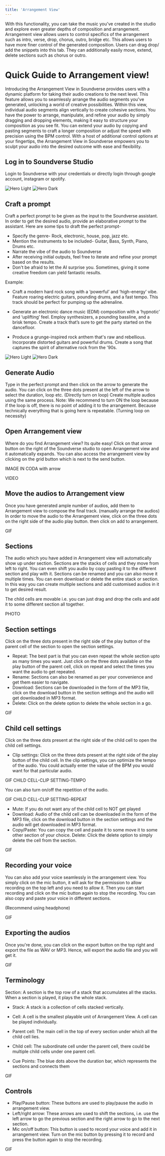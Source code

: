 ```yaml
---
title: 'Arrangement View'
---
```

With this functionality, you can take the music you've created in the studio and explore even greater depths of composition and arrangement. Arrangement view allows users to control specifics of the arrangement such as intro, verse, drop, chorus, outro, bridge etc. This allows users to have more finer control of the generated composition. Users can drag drop/ add the snippets into this tab. They can additionally easily move, extend, delete sections such as chorus or outro.

# Quick Guide to Arrangement view!

Introducing the Arrangement View in Soundverse provides users with a dynamic platform for taking their audio creations to the next level. This feature allows you to seamlessly arrange the audio segments you've generated, unlocking a world of creative possibilities. Within this view, individual audio segments align vertically to create cohesive sections. You have the power to arrange, manipulate, and refine your audio by simply dragging and dropping elements, making it easy to structure your composition as you see fit. You can extend your audio by copying and pasting segments to craft a longer composition or adjust the speed with precision using the BPM control. With a host of additional control options at your fingertips, the Arrangement View in Soundverse empowers you to sculpt your audio into the desired outcome with ease and flexibility. 



## Log in to Soundverse Studio

Login to Soundverse with your credentials or directly login through google account, instagram or spotify.

<img
  className="block dark:hidden"
  src="/images/ar-view-1.png"
  alt="Hero Light"
/>
<img
  className="hidden dark:block"
  src="/images/ar-view-1.png"
  alt="Hero Dark"
/>

## Craft a prompt

Craft a perfect prompt to be given as the input to the Soundverse assistant. In order to get the desired audio, provide an elaborative prompt to the assistant. Here are some tips to draft the perfect prompt-

* Specify the genre- Rock, electronic, house, pop, jazz etc. 
* Mention the instruments to be included- Guitar, Bass, Synth, Piano, Drums etc.
* Narrate the vibe of the audio to Soundverse
* After receiving initial outputs, feel free to iterate and refine your prompt based on the results. 
* Don't be afraid to let the AI surprise you. Sometimes, giving it some creative freedom can yield fantastic results.

Example: 

* Craft a modern hard rock song with a ‘powerful’ and ‘high-energy’ vibe. Feature roaring electric guitars, pounding drums, and a fast tempo. This track should be perfect for pumping up the adrenaline.

* Generate an electronic dance music (EDM) composition with a ‘hypnotic’ and ‘uplifting’ feel. Employ synthesizers, a pounding bassline, and a brisk tempo. Create a track that’s sure to get the party started on the dancefloor.
* Produce a grunge-inspired rock anthem that's raw and rebellious. Incorporate distorted guitars and powerful drums. Create a song that captures the spirit of alternative rock from the '90s.

<img
  className="block dark:hidden"
  src="/images/ar-view-2.png"
  alt="Hero Light"
/>
<img
  className="hidden dark:block"
  src="/images/ar-view-2.png"
  alt="Hero Dark"
/>

## Generate Audio

Type in the perfect prompt and then click on the arrow to generate the audio. You can click on the three dots present at the left of the arrow to select the duration, loop etc. 
(Directly turn on loop)
Create multiple audios using the same process.
Note: We recommend to turn ON the loop because if the loop is off, there is no point of adding it to the arrangement. Because technically everything that is going here is repeatable. 
(Turning loop on necessity)


## Open Arrangement view

Where do you find Arrangement view? Its quite easy!
Click on that arrow button on the right of the Soundverse studio to open Arrangement view and it automatically expands.
You can also access the arrangement view by clicking on the grid button which is next to the send button. 

IMAGE IN CODA with arrow

VIDEO

## Move the audios to Arrangement view

Once you have generated ample number of audios, add them to Arrangement view to compose the final track. (manually arrange the audios)
In order to move the audio to the Arrangement view, click on the three dots on the right side of the audio play button. then click on add to arrangement.


GIF

## Sections

The audio which you have added in Arrangement view will automatically show up under section. Sections are the stacks of cells and they move from left to right. You can even shift you audio by copy pasting it to the different section and play with it. Sections can be renamed and you can also move it multiple times. You can even download or delete the entire stack or section. In this way you can create multiple sections and add customised audios in it to get desired result. 

The child cells are movable i.e. you can just drag and drop the cells and add it to some different section all together.


PHOTO

## Section settings

Click on the three dots present in the right side of the play button of the parent cell of the section to open the section settings.

* Repeat: The best part is that you can even repeat the whole section upto as many times you want. Just click on the three dots available on the play button of the parent cell, click on repeat and select the times you want the audio to get repeated. 
* Rename: Sections can also be renamed as per your convenience and get them easier to navigate. 
* Download: Sections can be downloaded in the form of the MP3 file, click on the download button in the section settings and the audio will get downloaded in MP3 format.
* Delete: Click on the delete option to delete the whole section in a go.

GIF

## Child cell settings

Click on the three dots present at the right side of the child cell to open the child cell settings.

* Clip settings: Click on the three dots present at the right side of the play button of the child cell. In the clip settings, you can optimize the tempo of the audio. You could actually enter the value of the BPM you would want for that particular audio. 

GIF CHILD CELL-CLIP SETTING-TEMPO

You can also turn on/off the repetition of the audio. 

GIF CHILD CELL-CLIP SETTING-REPEAT

* Mute: If you do not want any of the child cell to NOT get played
* Download:  Audio of the child cell can be downloaded in the form of the MP3 file, click on the download button in the section settings and the audio will get downloaded in MP3 format.
* Copy/Paste: You can copy the cell and paste it to some move it to some other section of your choice.
Delete: Click the delete option to simply delete the cell from the section.

GIF

## Recording your voice

You can also add your voice seamlessly in the arrangement view.  You simply click on the mic button, it will ask for the permission to allow recording on the top left and you need to allow it. Then you can start recording and click on the mic button again to stop the recording. You can also copy and paste your voice in different sections.

(Recommend using headphone)

GIF

## Exporting the audios

Once you're done, you can click on the export button on the top right and export the file as WAV or MP3. Hence, will export the audio file and you will get it.

GIF

## Terminology
Section: A section is the top row of a stack that accumulates all the stacks. When a section is played, it plays the whole stack.

* Stack: A stack is a collection of cells stacked vertically.

* Cell: A cell is the smallest playable unit of Arrangement View. A cell can be played individually.

* Parent cell: The main cell in the top of every section under which all the child cell lies.

* Child cell: The subordinate cell under the parent cell, there could be multiple child cells under one parent cell. 

* Cue Points: The blue dots above the duration bar, which represents the sections and connects them

GIF

## Controls

* Play/Pause button: These buttons are used to play/pause the audio in arrangement view.
* Left/right arrow: These arrows are used to shift the sections, i.e. use the left arrow to go the previous section and the right arrow to go to the next section. 
* Mic on/off button: This button is used to record your voice and add it in arrangement view. Turn on the mic button by pressing it to record and press the button again to stop the recording.

GIF







































